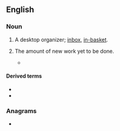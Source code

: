 {{also|intray}}
==English==
{{rfi|en}}

===Noun===
{{en-noun|head=[[in]]-[[tray]]}}

# {{lb|en|British|Ireland}} A desktop organizer; [[inbox]], [[in-basket]].
# {{lb|en|by extension}} The amount of new work yet to be done.
#* {{quote-journal|en|date=2021 May 19|author=Paul Clifton asks Mick Cash|title=I am retiring on my own terms|journal=RAIL|issue=931|page=51|text=What will be at the top of the new General Secretary's '''in-tray'''?}}

====Derived terms====
* {{l|en|in-tray exercise}}
* {{l|en|in-tray training}}

===Anagrams===
* {{anagrams|en|a=ainrty|Tyrian|rytina|trainy}}